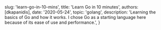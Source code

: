 
  slug: 'learn-go-in-10-mins',
  title: 'Learn Go in 10 minutes',
  authors: [dkapanidis],
  date: '2020-05-24',
  topic: 'golang',
  description: 'Learning the basics of Go and how it works. I chose Go as a starting language here because of its ease of use and performance.',
}